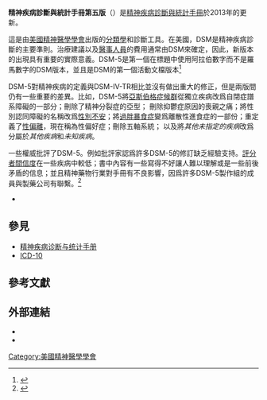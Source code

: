 {{Expand language|1=en|time=2020-08-08T16:19:50+00:00}}
{{Infobox book
| name = 精神疾病診斷與統計手冊第五版<br />(DSM-5)
| series = [[精神疾病診斷與統計手冊|精神疾病診斷與統計手冊]]
| image = Dsm-5-released-big-changes-dsm5.jpg
| author = [[美國精神醫學學會|美國精神醫學學會]]
| title_orig = 
| country = 美國
| language = 英語
| subject = 精神障礙的分類和診斷
| genre = 
| pub_date = 2013年5月18日
| media_type = 打印（精裝，平裝）， 電子書
| pages = 947
| awards = 
| isbn = 978-0-89042-554-1
| oclc = 830807378
| dewey = 616.89'075
| congress = RC455.2.C4
| preceded_by = {{link-en|DSM-IV-TR|DSM-IV-TR}}
| followed_by = 
| title_working = 
| orig_lang_code = 
| wikisource = 
}}'''精神疾病診斷與統計手冊第五版'''（{{Lang-en|Diagnostic and Statistical Manual of Mental Disorders, Fifth Edition}}）是[[精神疾病診斷與統計手冊|精神疾病診斷與統計手冊]]於2013年的更新。

這是由[[美國精神醫學學會|美國精神醫學學會]]出版的[[分類學|分類學]]和診斷工具。在美國，DSM是精神疾病診斷的主要準則。治療建議以及[[醫事人員|醫事人員]]的費用通常由DSM來確定，因此，新版本的出現具有重要的實際意義。DSM-5是第一個在標題中使用阿拉伯數字而不是羅馬數字的DSM版本，並且是DSM的第一個活動文檔版本<ref name="Wakefield 139–154">{{Cite journal|title=DSM-5: An Overview of Changes and Controversies|url=|last=Wakefield|first=Jerome C.|date=2013-05-22|journal=Clinical Social Work Journal|issue=2|doi=10.1007/s10615-013-0445-2|volume=41|pages=139–154|language=en|issn=0091-1674}}</ref>

DSM-5對精神疾病的定義與DSM-IV-TR相比並沒有做出重大的修正，但是兩版間仍有一些重要的差異。比如，DSM-5將[[亞斯伯格症候群|亞斯伯格症候群]]從獨立疾病改爲自閉症譜系障礙的一部分；刪除了精神分裂症的亞型； 刪除抑鬱症原因的喪親之痛；將性別認同障礙的名稱改爲[[性別不安|性別不安]]；將[[過胖暴食症|過胖暴食症]]變爲離散性進食症的一部份；重定義了[[性偏離|性偏離]]，現在稱為性偏好症；刪除五軸系統； 以及將''其他未指定的疾病''改爲分屬於''其他疾病''和''未知疾病''。

一些權威批評了DSM-5。例如批評家認爲許多DSM-5的修訂缺乏經驗支持。[[評分者間信度|評分者間信度]]在一些疾病中較低；書中內容有一些寫得不好讓人難以理解或是一些前後矛盾的信息；並且精神藥物行業對手冊有不良影響，因爲許多DSM-5製作組的成員與製藥公司有聯繫。<ref>{{Cite journal|title=The DSM-5 controversies: How should psychologists respond?|url=https://archive.org/details/sim_canadian-psychology_2013-08_54_3/page/166|last=Welch|first=Steven|last2=Klassen|first2=Cherisse|journal=Canadian Psychology|issue=3|doi=10.1037/a0033841|year=2013|volume=54|pages=166–175|last3=Borisova|first3=Oxana|last4=Clothier|first4=Holly}}</ref>        

*

== 參見 ==

* [[精神疾病診斷與統計手冊|精神疾病诊断与统计手册]] 
* [[ICD-10|ICD-10]] 

== 參考文獻 ==
{{Reflist}}

== 外部連結 ==

* {{Cite web|title=DSM-V The Future Manual|url=http://www.dsm5.org/|publisher=American Psychiatric Association|archiveurl=https://web.archive.org/web/20081119150242/http://www.dsm5.org/|archivedate=2008-11-19|accessdate=2020-08-08|dead-url=no}}
* {{Cite web|title=DSM-5 Update: Supplement to Diagnostic and Statistical Manual of Mental Disorders, Fifth Edition|url=http://psychiatryonline.org/pb-assets/dsm/update/DSM5Update2016.pdf|date=2016-09|work=PsychiatryOnline|publisher=American Psychiatric Association Publishing|accessdate=2020-08-08|archive-date=2020-08-03|archive-url=https://web.archive.org/web/20200803065243/https://psychiatryonline.org/pb-assets/dsm/update/DSM5Update2016.pdf|dead-url=no}}
[[Category:美國精神醫學學會|Category:美國精神醫學學會]]